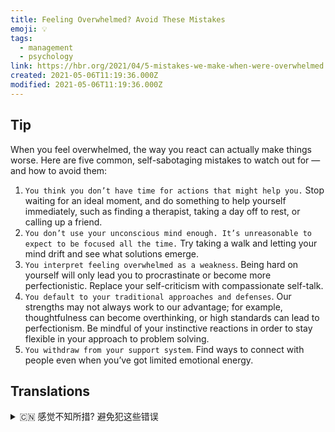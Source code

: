 ```yaml
---
title: Feeling Overwhelmed? Avoid These Mistakes
emoji: 💡
tags:
  - management
  - psychology
link: https://hbr.org/2021/04/5-mistakes-we-make-when-were-overwhelmed
created: 2021-05-06T11:19:36.000Z
modified: 2021-05-06T11:19:36.000Z
---
```


## Tip

When you feel overwhelmed, the way you react can actually make things worse. Here are five common, self-sabotaging mistakes to watch out for — and how to avoid them:

1. `You think you don’t have time for actions that might help you.` Stop waiting for an ideal moment, and do something to help yourself immediately, such as finding a therapist, taking a day off to rest, or calling up a friend.
2. `You don’t use your unconscious mind enough. It’s unreasonable to expect to be focused all the time.` Try taking a walk and letting your mind drift and see what solutions emerge.
3. `You interpret feeling overwhelmed as a weakness`. Being hard on yourself will only lead you to procrastinate or become more perfectionistic. Replace your self-criticism with compassionate self-talk.
4. `You default to your traditional approaches and defenses`. Our strengths may not always work to our advantage; for example, thoughtfulness can become overthinking, or high standards can lead to perfectionism. Be mindful of your instinctive reactions in order to stay flexible in your approach to problem solving.
5. `You withdraw from your support system`. Find ways to connect with people even when you’ve got limited emotional energy.

## Translations

<details>
   <summary>🇨🇳 感觉不知所措? 避免犯这些错误</summary>

如果你觉得自己被压垮了，你的反应实际上会让情况更糟。 以下是五种常见的、自毁错误需要注意——以及如何避免它们:

1. `你认为你没有时间去做一些可能会对你有帮助的事情`。不要再等一个完满的时间点了，马上做一些能帮助自己的事情，比如找一个理疗师，休息一天，或者给朋友打电话。
2. `你没有充分利用自己的潜意识`。 期望一直全神贯注是不合理的。试着散散步，让你的思绪自由流动，看看有什么解决办法。
3. `你将一种无所适从的恶感觉的感觉解释为软弱`。自我要求过高只会导致你拖延或者变得更加完美主义。以富有同情心的自言自语代替自我批评。
4. `你预设了你的传统方法和防御系统`。也许我们的优点并不总是有利于我们; 例如，考虑周到可能会变成过度思考，或者高标准可能导致完美主义。 注意你的本能反应，以便在解决问题的方法上保持灵活性。
5. `退出支持系统`。就算你的情绪能量有限，也要想办法与人沟通。

</details>
